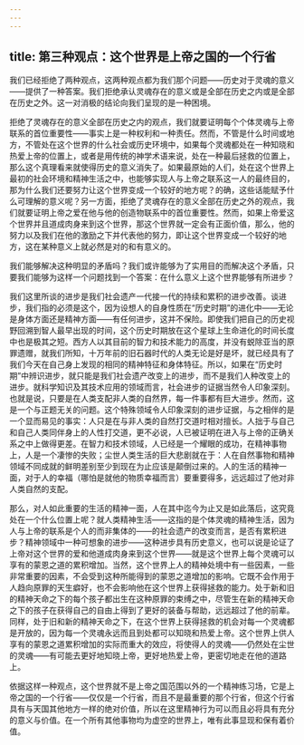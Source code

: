 ```yaml
---
---
---
```

title: 第三种观点：这个世界是上帝之国的一个行省
---




我们已经拒绝了两种观点，这两种观点都为我们那个问题——历史对于灵魂的意义——提供了一种答案。我们拒绝承认灵魂存在的意义或是全部在历史之内或是全部在历史之外。这一对消极的结论向我们呈现的是一种困境。

拒绝了灵魂存在的意义全部在历史之内的观点，我们就要证明每个个体灵魂与上帝联系的首位重要性——事实上是一种权利和一种责任。然而，不管是什么时间或地方，不管处在这个世界的什么社会或历史环境中，如果每个灵魂都处在一种知晓和热爱上帝的位置上，或者是用传统的神学术语来说，处在一种最后拯救的位置上，那么这个真理看来就使得历史的意义消失了。如果最原始的人们，处在这个世界上最初的社会环境和精神生活之中，也能够实现人与上帝之联系这一人的最终目的，那为什么我们还要努力让这个世界变成一个较好的地方呢？的确，这些话能赋予什么可理解的意义呢？另一方面，拒绝了灵魂存在的意义全部在历史之外的观点，我们就要证明上帝之爱在他与他的创造物联系中的首位重要性。然而，如果上帝爱这个世界并且道成肉身来到这个世界，那这个世界就一定会有正面价值，那么，他的努力以及我们在他的激励之下并代表他的努力，即让这个世界变成一个较好的地方，这在某种意义上就必然是对的和有意义的。

我们能够解决这种明显的矛盾吗？我们或许能够为了实用目的而解决这个矛盾，只要我们能够为这样一个问题找到一个答案：在什么意义上这个世界能够有所进步？

我们这里所谈的进步是我们社会遗产一代接一代的持续和累积的进步改善。谈进步，我们指的必须是这个，因为设想人的自身性质在“历史时期”的进化中——无论是身体方面还是精神方面——有任何进步，这并不保险。即使我们把自己的历史视野回溯到智人最早出现的时间，这个历史时期放在这个星球上生命进化的时间长度中也是极其之短。西方人以其目前的智力和技术能力的高度，并没有蜕除亚当的原罪遗赠，就我们所知，十万年前的旧石器时代的人类无论是好是坏，就已经具有了我们今天在自己身上发现的相同的精神特征和身体特征。所以，如果在“历史时期”中辨识进步，就只能是我们社会遗产改变上的进步，而不是我们人种改变上的进步。就科学知识及其技术应用的领域而言，社会进步的证据当然令人印象深刻。也就是说，只要是在人类支配非人类的自然界，每一件事都有巨大进步。然而，这是一个与正题无关的问题。这个特殊领域令人印象深刻的进步证据，与之相伴的是一个显而易见的事实：人只是在与非人类的自然打交道时相对擅长。人拙于与自己和自己人类同伴身上的人性打交道，更不必说，人已被证明在进入与上帝的正确关系之中上做得更差。在智力和技术领域，人已经是一个耀眼的成功，在精神事物上，人是一个凄惨的失败；尘世人类生活的巨大悲剧就在于：人在自然事物和精神领域不同成就的鲜明差别至少到现在为止应该是颠倒过来的。人的生活的精神一面，对于人的幸福（哪怕是就他的物质幸福而言）要重要得多，远远超过了他对非人类自然的支配。

那么，对人如此重要的生活的精神一面，人在其中迄今为止又是如此落后，这究竟处在一个什么位置上呢？就人类精神生活——这指的是个体灵魂的精神生活，因为人与上帝的联系是个人的而非集体的——的社会遗产的改变而言，是否有累积进步？精神领域中一种可想象的进步——这种进步具有历史意义，也可以说是论证了上帝对这个世界的爱和他道成肉身来到这个世界——就是这个世界上每个灵魂可以享有的蒙恩之道的累积增加。当然，这个世界上人的精神处境中有一些因素，一些非常重要的因素，不会受到这种所能得到的蒙恩之道增加的影响。它既不会作用于人趋向原罪的天生癖好，也不会影响他在这个世界上获得拯救的能力。处于新和旧的精神天命之下的每个孩子都出生在这种原罪的束缚之中，尽管生在新的精神天命之下的孩子在获得自己的自由上得到了更好的装备与帮助，远远超过了他的前辈。同样，处于旧和新的精神天命之下，在这个世界上获得拯救的机会对每一个灵魂都是开放的，因为每一个灵魂永远而且到处都可以知晓和热爱上帝。这个世界上供人享有的蒙恩之道累积增加的实际而重大的效应，将使得人的灵魂——仍然处在尘世的灵魂——有可能去更好地知晓上帝，更好地热爱上帝，更密切地走在他的道路上。

依据这样一种观点，这个世界就不是上帝之国范围以外的一个精神练习场，它是上帝之国的一个行省——仅仅是一个行省，而且不是最重要的那个行省，但这个行省具有与天国其他地方一样的绝对价值，所以在这里精神行为可以而且必将具有充分的意义与价值。在一个所有其他事物均为虚空的世界上，唯有此事显现和保有着价值。